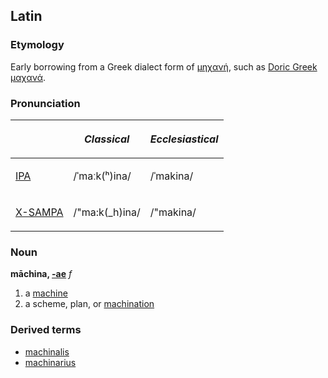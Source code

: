 ==Latin==
===Etymology===
Early borrowing from a Greek dialect form of [[μηχανή]], such as [[w:Doric Greek|Doric Greek]] [[μαχανά]].  

===Pronunciation===
{| border=1 cellpadding=5
! !! ''Classical'' !! ''Ecclesiastical''
|-
| [[w:IPA|IPA]] || /ˈmaːk(ʰ)ina/ || /ˈmakina/
|-
| [[w:X-SAMPA|X-SAMPA]] || /"ma:k(_h)ina/ || /"makina/
|}

===Noun===
'''māchina, [[Wiktionary Appendix:Latin first declension|-ae]]''' ''f'' 
#a [[machine]]
#a scheme, plan, or [[machination]]

===Derived terms===
*[[machinalis]]
*[[machinarius]]